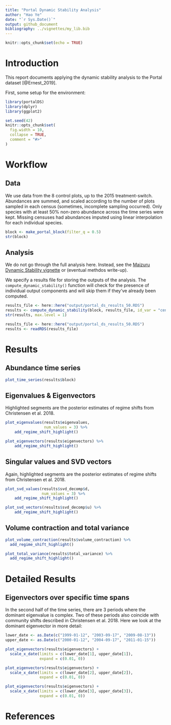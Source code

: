 ```yaml
---
title: "Portal Dynamic Stability Analysis"
author: "Hao Ye"
date: "`r Sys.Date()`"
output: github_document
bibliography: ../vignettes/my_lib.bib
---
```


```r
knitr::opts_chunk$set(echo = TRUE)
```

# Introduction

This report documents applying the dynamic stability analysis to the Portal dataset [@Ernest_2019].

First, some setup for the environment:

```r
library(portalDS)
library(dplyr)
library(ggplot2)

set.seed(42)
knitr::opts_chunk$set(
  fig.width = 10, 
  collapse = TRUE,
  comment = "#>"
)
```

# Workflow

## Data

We use data from the 8 control plots, up to the 2015 treatment-switch. Abundances are summed, and scaled according to the number of plots sampled in each census (sometimes, incomplete sampling occurred). Only species with at least 50% non-zero abundance across the time series were kept. Missing censuses had abundances imputed using linear interpolation for each individual species.

```r
block <- make_portal_block(filter_q = 0.5)
str(block)
```

## Analysis

We do not go through the full analysis here. Instead, see the [Maizuru Dynamic Stability vignette](https://ha0ye.github.io/portalDS/articles/maizuru-dynamic-stability.html) or (eventual methdos write-up).

We specify a results file for storing the outputs of the analysis. The `compute_dynamic_stability()` function will check for the presence of individual output components and will skip them if they've already been computed.

```r
results_file <- here::here("output/portal_ds_results_50.RDS")
results <- compute_dynamic_stability(block, results_file, id_var = "censusdate")
str(results, max.level = 1)
```

```r
results_file <- here::here("output/portal_ds_results_50.RDS")
results <- readRDS(results_file)
```

# Results

## Abundance time series

```r
plot_time_series(results$block)
```

## Eigenvalues & Eigenvectors

Highlighted segments are the posterior estimates of regime shifts from Christensen et al. 2018.

```r
plot_eigenvalues(results$eigenvalues, 
                 num_values = 3) %>% 
    add_regime_shift_highlight()
```

```r
plot_eigenvectors(results$eigenvectors) %>% 
    add_regime_shift_highlight()
```

## Singular values and SVD vectors

Again, highlighted segments are the posterior estimates of regime shifts from Christensen et al. 2018.

```r
plot_svd_values(results$svd_decomp$d, 
                num_values = 3) %>% 
    add_regime_shift_highlight()
```

```r
plot_svd_vectors(results$svd_decomp$u) %>% 
    add_regime_shift_highlight()
```

## Volume contraction and total variance

```r
plot_volume_contraction(results$volume_contraction) %>%
  add_regime_shift_highlight()
```

```r
plot_total_variance(results$total_variance) %>%
  add_regime_shift_highlight()
```

# Detailed Results

## Eigenvectors over specific time spans

In the second half of the time series, there are 3 periods where the dominant eigenvalue is complex. Two of these periods also coincide with community shifts described in Christensen et al. 2018. Here we look at the dominant eigenvector in more detail:

```r
lower_date <- as.Date(c("1999-01-12", "2003-09-17", "2009-08-13"))
upper_date <- as.Date(c("2000-01-12", "2004-09-17", "2011-01-15"))
```

```r
plot_eigenvectors(results$eigenvectors) +
  scale_x_date(limits = c(lower_date[1], upper_date[1]),
               expand = c(0.01, 0))
```

```r
plot_eigenvectors(results$eigenvectors) +
  scale_x_date(limits = c(lower_date[2], upper_date[2]),
               expand = c(0.01, 0))
```

```r
plot_eigenvectors(results$eigenvectors) +
  scale_x_date(limits = c(lower_date[3], upper_date[3]),
               expand = c(0.01, 0))
```

# References

